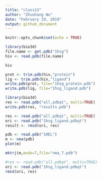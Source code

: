 ```yaml
---
title: "class13"
author: "Zhuohang Wu"
date: "February 19, 2019"
output: github_document
---
```


```r
knitr::opts_chunk$set(echo = TRUE)
```

```r
library(bio3d)
file.name <- get.pdb("1hsg")
hiv <- read.pdb(file.name)
```

```r
hiv
```

```r
prot <- trim.pdb(hiv,"protein")
lig <- trim.pdb(hiv,"ligand")
write.pdb(prot, file="1hsg_protein.pdb")
write.pdb(lig, file="1hsg_ligand.pdb")
```

```r
library(bio3d)
res <- read.pdb("all.pdbqt", multi=TRUE)
write.pdb(res, "results.pdb")
```

```r
res <- read.pdb("all.pdbqt", multi=TRUE)
ori <- read.pdb("1hsg_ligand.pdbqt")
result <- rmsd(ori, res)
```

```r
pdb <- read.pdb("1HEL")
m <- nma(pdb)
plot(m)
```

```r
mktrj(m,mode=7,file="nma_7.pdb")
```

```r
#res <- read.pdb("all.pdbqt", multi=TRUE)
ori <- read.pdb("1hsg_ligand.pdbqt")
rmsd(ori, res)
```

